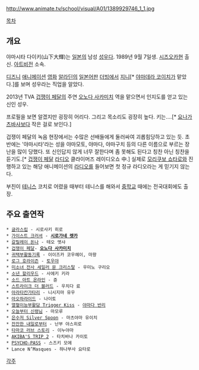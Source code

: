 http://www.animate.tv/school/visual/A01/1389929746_1_1.jpg

[[목차]]
== 개요 ==
야마시타 다이키(山下大輝)는 [[일본]]의 남성 [[성우]]다. 1989년 9월 7일생. [[시즈오카]]현 출신. [[아트비전]] 소속.

[[디즈니]] [[애니메이션]] [[영화]] [[알라딘]]의 [[일본어]]판 [[더빙]]에서 [[지니]][* [[야마데라 코이치]]가 맡았다.]를 보며 성우라는 직업을 알았다.

2013년 TVA [[겁쟁이 페달]]의 주연 [[오노다 사카미치]] 역을 맡으면서 인지도를 얻고 있는 신인 성우.

프로필을 보면 알겠지만 굉장히 어리다. 그리고 목소리도 굉장히 높다. 키는….[* [[요나가 츠바사]]보다 작은 걸로 보인다.]

겁쟁이 페달의 녹음 현장에서는 수많은 선배들에게 둘러싸여 괴롭힘당하고 있는 듯. 초반에는 '야마시타'라는 성을 야마모토, 야마다, 야마구치 등의 다른 이름으로 부르는 장난을 많이 당했다. 또 신인답지 않게 너무 잘한다며 좀 못해도 된다고 칭찬 아닌 칭찬을 듣기도.[* [[겁쟁이 페달]] [[라디오]] 클라이머즈 레이디오쇼 中.] 실제로 [[모리쿠보 쇼타로]]와 진행하고 있는 해당 애니메이션의 [[라디오]]를 들어보면 첫 정규 라디오라는 게 믿기지 않는다.

부친이 [[테니스]] 코치로 어렸을 때부터 테니스를 해와서 [[중학교]] 때에는 전국대회에도 출장.
== 주요 출연작 ==
 * [[글라스립]] - 시로사키 히로
 * [[가이스트 크러셔]] - '''[[시로가네 렛카]]'''
 * [[갈릴레이 돈나]] - 테오 엣샤
 * [[겁쟁이 페달]]- '''[[오노다 사카미치]]'''
 * [[귀택부활동기록]] - 이이즈카 코우헤이, 마왕
 * [[로그 호라이즌]] - [[토우야(로그 호라이즌)|토우야]]
 * [[미소녀 전사 세일러 문 크리스탈]] - 우미노 구리오
 * [[소년 할리우드]] - 사에키 키라
 * [[소드 아트 온라인]] - 쥰
 * [[스트라이크 더 블러드]] - 우치다 료
 * [[아라타칸가타리]] - 니시지마 유우
 * [[아오하라이드]] - 나이토
 * [[열혈이능부활담 Trigger Kiss]] - [[야마다 반리]]
 * [[오늘부터 신령님]] - 마모루
 * [[은수저 Silver Spoon]] - 마츠야마 유이치
 * [[잔잔한 내일로부터]] - 난부 야스히로
 * [[타마코 러브 스토리]] - 이누야마
 * [[AKIBA'S TRIP 2]] - 타치바나 카이토
 * [[PSYCHO-PASS]] - 스즈키 모에
 * Lance N’Masques - 하나부사 요타로
[[각주]]
